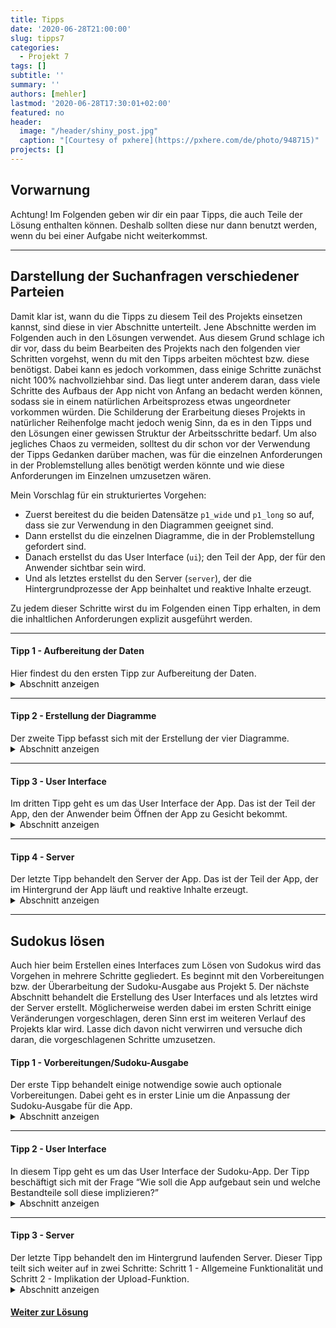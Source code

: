 ---
title: Tipps
date: '2020-06-28T21:00:00'
slug: tipps7
categories:
  - Projekt 7
tags: []
subtitle: ''
summary: ''
authors: [mehler]
lastmod: '2020-06-28T17:30:01+02:00'
featured: no
header:
  image: "/header/shiny_post.jpg"
  caption: "[Courtesy of pxhere](https://pxhere.com/de/photo/948715)"
projects: []
---

## Vorwarnung

Achtung! Im Folgenden geben wir dir ein paar Tipps, die auch Teile der Lösung enthalten können. Deshalb sollten diese nur dann benutzt werden, wenn du bei einer Aufgabe nicht weiterkommst.

***

## Darstellung der Suchanfragen verschiedener Parteien
Damit klar ist, wann du die Tipps zu diesem Teil des Projekts einsetzen kannst, sind diese in vier Abschnitte unterteilt. Jene Abschnitte werden im Folgenden auch in den Lösungen verwendet. Aus diesem Grund schlage ich dir vor, dass du beim Bearbeiten des Projekts nach den folgenden vier Schritten vorgehst, wenn du mit den Tipps arbeiten möchtest bzw. diese benötigst. Dabei kann es jedoch vorkommen, dass einige Schritte zunächst nicht 100% nachvollziehbar sind. Das liegt unter anderem daran, dass viele Schritte des Aufbaus der App nicht von Anfang an bedacht werden können, sodass sie in einem natürlichen Arbeitsprozess etwas ungeordneter vorkommen würden. Die Schilderung der Erarbeitung dieses Projekts in natürlicher Reihenfolge macht jedoch wenig Sinn, da es in den Tipps und den Lösungen einer gewissen Struktur der Arbeitsschritte bedarf. Um also jegliches Chaos zu vermeiden, solltest du dir schon vor der Verwendung der Tipps Gedanken darüber machen, was für die einzelnen Anforderungen in der Problemstellung alles benötigt werden könnte und wie diese Anforderungen im Einzelnen umzusetzen wären.

Mein Vorschlag für ein strukturiertes Vorgehen:

- Zuerst bereitest du die beiden Datensätze `p1_wide` und `p1_long` so auf, dass sie zur Verwendung in den Diagrammen geeignet sind.
- Dann erstellst du die einzelnen Diagramme, die in der Problemstellung gefordert sind.
- Danach erstellst du das User Interface (`ui`); den Teil der App, der für den Anwender sichtbar sein wird.
- Und als letztes erstellst du den Server (`server`), der die Hintergrundprozesse der App beinhaltet und reaktive Inhalte erzeugt.

Zu jedem dieser Schritte wirst du im Folgenden einen Tipp erhalten, in dem die inhaltlichen Anforderungen explizit ausgeführt werden. 

***

#### Tipp 1 - Aufbereitung der Daten
Hier findest du den ersten Tipp zur Aufbereitung der Daten.
<details><summary>Abschnitt anzeigen</summary>
Sobald man die beiden Datensätze `p1_wide` und `p1_long` heruntergeladen hat, sollte man sich deren Aufbau anschauen. Der relevanteste Unterschied beider Datensätze besteht darin, dass die Prozentangaben der einzelnen Parteien bei `p1_long` in einer Spalte vorliegen, während bei `p1_wide` für jede Partei eine eigene Spalte vorliegt. Dadurch ergibt sich eine nötige Erweiterung des Datensatzes für die Erstellung der Diagramme: Bei `p1_long` musst du eine neue Variable mit den kumulierten Prozentangaben für die einzelnen Parteien erstellen. Dafür kannst du dir mal die `tapply`-Funktion anschauen.

Die zweite Problematik wurde bereits in Projekt 1 angesprochen und wird durch die Überprüfung der Struktur der Datumsvariablen in beiden Datensätzen deutlich: R erkennt die Datumsangaben nicht als solche an. Um das zu erreichen, muss man jeweils eine neue Datumsvariable erstellen, in der das Datum von der Klasse `factor` in die Klasse `POSIXct` umgewandelt wird. Da es in diesem Projekt schwerpunktmäßig nicht um die Arbeit mit Datensätzen geht, kannst du diese Umwandlungen aus den [Lösungen von Projekt 1](/post/loesungen1) übernehmen. 
</details>

***

#### Tipp 2 - Erstellung der Diagramme
Der zweite Tipp befasst sich mit der Erstellung der vier Diagramme.
<details><summary>Abschnitt anzeigen</summary>
Auch bei der Erstellung der Diagramme kannst du große Teile aus Projekt 1 übernehmen. Die Diagramme 1 und 2 können beinahe unverändert aus den [Lösungen von Projekt 1](/post/loesungen1) übernommen werden. Nur die Diagramme 3 und 4 (das Balkendiagramm und das Kuchendiagramm) musst du neu erstellen. Verwende dafür der Einfachheit halber den Datensatz `p1_wide` in Verbindung mit `ggplot2`. Falls du damit nicht zurechtkommst, kannst du auch mit den beiden Funktionen `barplot` und `pie` arbeiten; diese weisen jedoch gewisse Nachteile auf. 
</details>

***

#### Tipp 3 - User Interface
Im dritten Tipp geht es um das User Interface der App. Das ist der Teil der App, den der Anwender beim Öffnen der App zu Gesicht bekommt.
<details><summary>Abschnitt anzeigen</summary>
Überlege dir, welche Input-Fenster für die App benötigt werden. Zur Hilfe kannst du hier eine kleine Übersicht der Input-Funktionen sehen:
[![](/post/2020-07-21-uebersicht7_files/shiny-Befehle-Inputs.png)](https://shiny.rstudio.com/tutorial/)

In jedem Fall benötigst du Inputs für einfachen Text, eine Datumsspanne, Checkboxen und einen Button.
Ein weiterer wichtiger Punkt für das User Interface ist die sogenannte `navbarPage`. Innerhalb dieser Funktion bestimmst du mit einzelnen `tabsetPanel`-Befehlen die Inhalte der verschiedenen Unterseiten. Schau dir dafür einfach die Hilfefunktion in R an oder suche im Internet nach weiterer Hilfe.

<i>Zusatz:</i> Sofern du alle Bestandteile im Einzelnen erstellen konntest, besteht nun die Frage, wie diese möglichst ästhetisch angeordnet und formatiert werden können. Da `shiny` auf Basis von HTML funktioniert, können dir hier auch Kenntnisse von CSS (Cascading Style Sheets - " gestufte Gestaltungsbögen") weiterhelfen. Schau dir dafür gerne auch Tutorials zu CSS an, oder suche explizit nach der Umsetzung bestimmter Gestaltungsideen.
An einigen Stellen im User Interface kannst du verschiedenste Gestaltungsvorschriften einsetzen, deren Gültigkeit vom gesamten Dokument bis auf die kleinste Einheit reichen kann. Derart lassen sich verschieden spezifische Optimierungen ästhetischer Natur überall im R-Skript vornehmen. Im Folgenden siehst du zwei beispielhafte Befehle:

```{r, eval = FALSE}
##Beispiel 1 - Stellung im Skript relevant
style = "background: #337ab7; color: white;" #bestimmt je nach Stellung im Skript Hintergrundfarbe und Schriftfarbe

##Beispiel 2 - Allgemeine Style-Vorschrift am Anfang des Dokuments
tags$head(
  tags$style(".navbar {background-color: #eded00;}", #bestimmt Hintergrundfarbe der "navbar"
             ".navbar-default .navbar-brand {color: black; background-color: #ffaa00}")) #bestimmt Hintergrundfarbe und Schriftfarbe des Navbar-Titels
```

</details>

***


#### Tipp 4 - Server
Der letzte Tipp behandelt den Server der App. Das ist der Teil der App, der im Hintergrund der App läuft und reaktive Inhalte erzeugt.
<details><summary>Abschnitt anzeigen</summary>
Im Server geht es darum, die Outputs der App zu erstellen und dabei die Inputs mit einzubeziehen. Die bereits erstellten Diagramme musst du dafür zunächst in eine `render`-Funktion einfügen und dann anhand der zuvor definierten Bezeichnungen im User Interface den richtigen Outputs zuweisen. Eine kurze Erklärung dazu erhältst du [hier](https://shiny.rstudio.com/tutorial/written-tutorial/lesson4/).
Für das Einbeziehen der Inputs in die Diagramme benötigst du Wissen darüber, wie die eingegebenen Daten in den Input-Variablen vorliegen (abrufen kannst du die Inputs über `input$inputId`). Der Titel wird als normaler Text vorliegen, weshalb man `input$Titel` einfach an die Stelle des Titels setzen kann. Der Input der Datumsspanne wird aus zwei Daten im Format "yyyy-mm-dd" bestehen (`input$Datum[1]` und `input$Datum[2]`). Damit R diese auch als Datum erkennen kann, müssen diese in das `POSIXct`-Format umgewandelt werden (das geht einfach mit `asPOSIXct`). Dann kann man mit zwei einfachen größer (>)/kleiner (<) Bedingungen, die erwünschte Datumsspanne aus dem Datensatz herausfiltern. Hierfür braucht man die `reactiveValues`-Funktion zum Erstellen eines reaktiven Datensatzes (als Ausgangspunkt für Veränderungen anhand des Inputs und als Default-Datensatz zur Erstellung der Diagramme beim Öffnen der App) und die `observeEvent`-Funktion damit die Aktualisierung des verwendeten Datensatzes erst nach dem Betätigen des Action-Buttons geschieht. Ist diese Veränderung geschehen, muss man auch den in den Diagrammen verwendeten Datensatz verändern (dort muss der reaktive Datensatz eingesetzt werden). Denk dabei daran, dass in den Diagrammen mit zwei Datensätzen gearbeitet wird, weshalb du zwei reaktive Datensätze erstellen musst. Als letztes musst du noch den Input der zu verwendenden Parteien in die Veränderung der reaktiven Datensätze (innerhab der `observeEvent`-Funktion) einbeziehen. Innerhalb von `input$Parteien` liegen die ausgewählten Parteien als Faktoren vor (z.B. `CDU`), weshalb du mithilfe einer `is.element`-Bedingung die ausgewählten Parteien aus dem Ursprungsdatensatz herausfiltern kannst.

<u><i>Zusatz:</i></u> Nach der Einbindung dieser Befehle in den `server` ist die App fertig und kann mit `shinyApp(ui, server)` ausgeführt werden. Doch damit diese App auch formal bereit zum Hochladen wäre, muss man alle anderen ausgeführten Befehle ab dem Download der beiden Datensätze `p1_long` und `p1_wide` in die `server`-Funktion einbeziehen. Das führt dazu, dass beim Ausführen der App alle Veränderungen an den Datensätzen automatisch ein Mal ausgeführt werden. Man könnte denken, dass dies zu Problemen führen könnte, da diese Befehle keine reaktiven Inputs beinhalten. Doch da im `server` nur jene Befehle wiederholt ausgeführt werden, die auf Veränderungen in den Inputs reagieren, bedeutet das im Umkehrschluss, dass die Veränderungen in den Datensätzen `p1_long` und `p1_wide` direkt beim Start der App vorgenommen und nicht wiederholt werden.
</details>


***

## Sudokus lösen
Auch hier beim Erstellen eines Interfaces zum Lösen von Sudokus wird das Vorgehen in mehrere Schritte gegliedert. Es beginnt mit den Vorbereitungen bzw. der Überarbeitung der Sudoku-Ausgabe aus Projekt 5. Der nächste Abschnitt behandelt die Erstellung des User Interfaces und als letztes wird der Server erstellt. Möglicherweise werden dabei im ersten Schritt einige Veränderungen vorgeschlagen, deren Sinn erst im weiteren Verlauf des Projekts klar wird. Lasse dich davon nicht verwirren und versuche dich daran, die vorgeschlagenen Schritte umzusetzen.

#### Tipp 1 - Vorbereitungen/Sudoku-Ausgabe
Der erste Tipp behandelt einige notwendige sowie auch optionale Vorbereitungen. Dabei geht es in erster Linie um die Anpassung der Sudoku-Ausgabe für die App. 
<details><summary>Abschnitt anzeigen</summary>
Wenn man die [Abbildung aus Projekt 5](/post/loesungen5) übernimmt, hat man ein Sudoku-Gitter mit farbig hinterlegten Zahlen und der Überschrift "Sudoku". Als Abbildung allein ergibt das vielleicht Sinn, doch für die App sollten daran einige Veränderungen vorgenommen werden:

1. Die Beschriftung der Achsen sollte wieder hinzugefügt werden.
2. Die Legende auf der rechte Seite sollte entfernt werden.
3. Das Sudoku benötigt keinen Titel (dieser sitzt in der App an einer anderen Stelle).
4. Die Abstände des Sudokus zu den Rändern der Abbildung können mit dem `mar`-Argument in der `par`-Funktion angepasst werden.
5. Die Größe der Zahlen in den Feldern kann vergrößert werden.
</details>

***

#### Tipp 2 - User Interface
In diesem Tipp geht es um das User Interface der Sudoku-App. Der Tipp beschäftigt sich mit der Frage "Wie soll die App aufgebaut sein und welche Bestandteile soll diese implizieren?"
<details><summary>Abschnitt anzeigen</summary>
Im User Interface muss entschieden werden, mit welchen Inputs das Einsetzen von Zahlen und das Hochladen eines eigenen Sudokus umgesetzt werden sollen. Das Einsetzen von Zahlen gestaltet nicht so einfach wie in der analogen Form, bei der man "einfach" eine Zahl in ein Kästchen schreibt. In einer digitalen Form muss angegeben werden, an welcher Position die ausgewählte Zahl eingesetzt werden soll. Aus diesem Grund braucht man hier neben einem Zahlen-Input zwei weitere Zahlen-Inputs für Zeilen und Spaltenangabe jeweils mit einem Wertebereich von 1 bis 9 sowie auch einen Action-Button für das tatsächliche Einsetzen der Zahl. Für das Hochladen eines eigenen Sudokus braucht man darüber hinaus einen Input für Dateien. Damit es dabei zu keinen Problemen kommt, kann man hier auch einen weiteren Action-Button einbauen, der später steuert, ob und wann genau die hochgeladene Datei als Quelle für die Abbildung übernommen werden soll.

Als zweiter Punkt geht es im User Interface darum, die benötigten Inputs ansehnlich anzuordnen, sodass auch eine optisch ansprechende App entsteht. Dafür benutzen wir in diesem Fall das übergeordnete Layout `pageWithSidebar`, das aus `sidebarPanel` und `mainPanel` (+ optional einem `titlePanel`) besteht. Darüber hinaus kann die App auch durch weitere Style-Vorgaben verschönert werden, die man mithilfe der Formatierungssprache [CSS](https://wiki.selfhtml.org/wiki/CSS) in R einbinden kann. Beispiele dafür siehst du hier:

```{r, eval = FALSE}
##Beispiel 1 - Stellung im Skript relevant
style = "background: #337ab7; color: white;" #bestimmt je nach Stellung im Skript Hintergrundfarbe und Schriftfarbe

##Beispiel 2 - Allgemeine Style-Vorschrift am Anfang des Dokuments
tags$head(
  tags$style(".navbar {background-color: #eded00;}", #bestimmt Hintergrundfarbe der "navbar"
             ".navbar-default .navbar-brand {color: black; background-color: #ffaa00}")) #bestimmt Hintergrundfarbe und Schriftfarbe des Navbar-Titels
```

</details>

***

#### Tipp 3 - Server
Der letzte Tipp behandelt den im Hintergrund laufenden Server. Dieser Tipp teilt sich weiter auf in zwei Schritte: Schritt 1 - Allgemeine Funktionalität und Schritt 2 - Implikation der Upload-Funktion.
<details><summary>Abschnitt anzeigen</summary>

**Schritt 1**: Zunächst braucht man ein Beispiel Sudoku, das abgebildet wird, wenn die App geöffnet wird und noch kein eigenes Sudoku geladen wurde. Anhand von diesem Sudoku können wir auch die Funktionalität des Einsetzens der Zahlen überprüfen und die Funktion einfügen, dass vorgegebene Zahlen nicht verändert werden können. Dafür muss man den Datensatz (also das Sudoku) laden und als reaktiven Datensatz abspeichern, indem man die `reactiveValues`-Funktion verwendet. Nun liegt das Sudoku im ursprünglichen Objekt (z.B. `BeispielSudoku`) und im reaktiven Objekt (z.B. `rv$data`) vor, anhand dessen nun die Abbildung erstellt werden soll.

Da erst auf Knopfdruck eine Zahl an die gewählte Position gesetzt werden soll, nutzt man nun eine `observeEvent`-Funktion, um das reaktive Objekt (z.B. `rv$data`) und die einzusetzende Zahl an der gewählten Position zu erweitern. Diese Zahl soll jedoch nur dann an der gewählten Position eingesetzt werden können, wenn an der gewählten Position im Ausgangssudoku (z.B. `BeispielSudoku`) keine vorgegebene Zahl steht. Das kann man mithilfe einer `if`-Funktion implizieren, da über den gesamten Lösungsprozess hinweg das Ausgangssudoku (`BeispielSudoku`) nicht verändert wird und deshalb als Objekt für den Abgleich fungieren kann.

**Schritt 2**: Möchte man jedoch sein eigenes Sudoku in diesem Interface lösen, muss das Ganze erweitert werden. Unter anderem braucht man eine weitere `observeEvent`-Funktion, um das hochgeladene Sudoku in die Abbildung zu übertragen. Dafür muss man sich jedoch den Inhalt des dazugehörigen Inputs genauer anschauen. Wie die Input-Variable aufgebaut ist, kannst du [hier](https://shiny.rstudio.com/reference/shiny/latest/fileInput.html) nachschauen. Es zeigt sich, dass die Input-Variable unter `input$inputId$datapath` den Dateipfad des geladenen Sudokus abspeichert, mithilfe dessen man im Folgenden das Sudoku in die Sitzung laden kann (einfach `Sudoku <- readRDS(input$inputId$datapath)`). Ebenso wie beim Beispiel-Sudoku benötigt man dieses geladene Sudoku nun einmal als "festes" Objekt für den Abgleich mit dem Ausgangssudoku und einmal als reaktives Objekt (in `rv$data`) für die Erstellung der Abbildung. Nun muss man mit `if`-Funktionen festlegen, wie das Einsetzen von Zahlen erfolgen soll, wenn kein Sudoku hochgeladen wurde, und wie es ablaufen soll, wenn ein eigenes Sudoku hochgeladen wurde.

<u><i>Zusatz:</i></u> Zu diesem Zeitpunkt hat man eine funktionsfähige App zum Lösen von Sudokus erstellt. Doch um die App auch formell für den theoretischen Upload vorzubereiten, sollte man noch alle Vorbereitungen der Sudoku-Abbildung in die `server`-Funktion einfügen. Dadurch werden die Veränderungen automatisch ein Mal beim Start der App ausgeführt und für die gesamte Sitzung beibehalten. 
</details>

#### [Weiter zur Lösung](/post/loesungen7)

